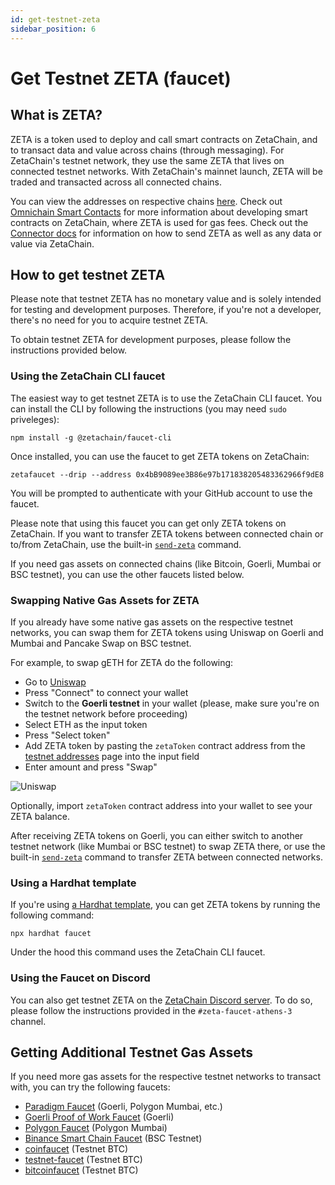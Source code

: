 ```yaml
---
id: get-testnet-zeta
sidebar_position: 6
---
```


# Get Testnet ZETA (faucet)

## What is ZETA?

ZETA is a token used to deploy and call smart contracts on ZetaChain, and to
transact data and value across chains (through messaging). For ZetaChain's
testnet network, they use the same ZETA that lives on connected testnet
networks. With ZetaChain's mainnet launch, ZETA will be traded and transacted
across all connected chains.

You can view the addresses on respective chains [here](/reference/testnet.mdx).
Check out [Omnichain Smart Contacts](/developers/overview.mdx) for more
information about developing smart contracts on ZetaChain, where ZETA is used
for gas fees. Check out the
[Connector docs](/developers/cross-chain-messaging/connector) for information on
how to send ZETA as well as any data or value via ZetaChain.

## How to get testnet ZETA

Please note that testnet ZETA has no monetary value and is solely intended for
testing and development purposes. Therefore, if you're not a developer, there's
no need for you to acquire testnet ZETA.

To obtain testnet ZETA for development purposes, please follow the instructions
provided below.

### Using the ZetaChain CLI faucet

The easiest way to get testnet ZETA is to use the ZetaChain CLI faucet. You can
install the CLI by following the instructions (you may need `sudo` priveleges):

```
npm install -g @zetachain/faucet-cli
```

Once installed, you can use the faucet to get ZETA tokens on ZetaChain:

```
zetafaucet --drip --address 0x4bB9089ee3B86e97b171838205483362966f9dE8
```

You will be prompted to authenticate with your GitHub account to use the faucet.

Please note that using this faucet you can get only ZETA tokens on ZetaChain. If
you want to transfer ZETA tokens between connected chain or to/from ZetaChain,
use the built-in [`send-zeta`](/developers/tokens) command.

If you need gas assets on connected chains (like Bitcoin, Goerli, Mumbai or BSC
testnet), you can use the other faucets listed below.

### Swapping Native Gas Assets for ZETA

If you already have some native gas assets on the respective testnet networks,
you can swap them for ZETA tokens using Uniswap on Goerli and Mumbai and Pancake
Swap on BSC testnet.

For example, to swap gETH for ZETA do the following:

- Go to [Uniswap](https://app.uniswap.org/#/swap)
- Press "Connect" to connect your wallet
- Switch to the **Goerli testnet** in your wallet (please, make sure you're on
  the testnet network before proceeding)
- Select ETH as the input token
- Press "Select token"
- Add ZETA token by pasting the `zetaToken` contract address from the
  [testnet addresses](/reference/testnet) page into the input field
- Enter amount and press "Swap"

![Uniswap](/img/docs/uniswap.jpg)

Optionally, import `zetaToken` contract address into your wallet to see your
ZETA balance.

After receiving ZETA tokens on Goerli, you can either switch to another testnet
network (like Mumbai or BSC testnet) to swap ZETA there, or use the built-in
[`send-zeta`](/developers/tokens) command to transfer ZETA between connected
networks.

### Using a Hardhat template

If you're using [a Hardhat template](https://github.com/zeta-chain/template),
you can get ZETA tokens by running the following command:

```
npx hardhat faucet
```

Under the hood this command uses the ZetaChain CLI faucet.

### Using the Faucet on Discord

You can also get testnet ZETA on the
[ZetaChain Discord server](https://discord.com/invite/zetachain). To do so,
please follow the instructions provided in the `#zeta-faucet-athens-3` channel.

## Getting Additional Testnet Gas Assets

If you need more gas assets for the respective testnet networks to transact
with, you can try the following faucets:

- [Paradigm Faucet](https://faucet.paradigm.xyz) (Goerli, Polygon Mumbai, etc.)
- [Goerli Proof of Work Faucet](https://goerli-faucet.pk910.de/) (Goerli)
- [Polygon Faucet](https://faucet.polygon.technology/) (Polygon Mumbai)
- [Binance Smart Chain Faucet](https://testnet.binance.org/faucet-smart) (BSC
  Testnet)
- [coinfaucet](https://coinfaucet.eu/en/btc-testnet/) (Testnet BTC)
- [testnet-faucet](https://testnet-faucet.com/btc-testnet/) (Testnet BTC)
- [bitcoinfaucet](https://bitcoinfaucet.uo1.net/) (Testnet BTC)
